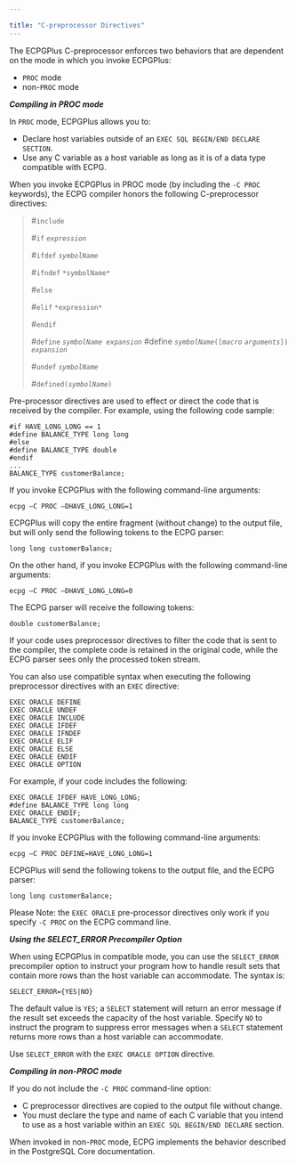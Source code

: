 ---

title: "C-preprocessor Directives"
---

<div id="c_preprocessor_directives" class="registered_link"></div>

The ECPGPlus C-preprocessor enforces two behaviors that are dependent on the mode in which you invoke ECPGPlus:

- `PROC` mode
- non-`PROC` mode

***Compiling in PROC mode***

In `PROC` mode, ECPGPlus allows you to:

- Declare host variables outside of an `EXEC SQL BEGIN/END DECLARE SECTION`.
- Use any C variable as a host variable as long as it is of a data type compatible with ECPG.

When you invoke ECPGPlus in PROC mode (by including the `-C PROC` keywords), the ECPG compiler honors the following C-preprocessor directives:

> \#`include`
>
> \#`if` *`expression`*
>
> \#`ifdef` *`symbolName`*
>
> \#`ifndef` `*symbolName*`
>
> \#`else`
>
> \#`elif` `*expression*`
>
> \#`endif`
>
> \#`define` *`symbolName expansion`*
> \#define *`symbolName`*`([`*`macro` `arguments`*`])` *`expansion`*
>
> \#`undef` *`symbolName`*
>
> \#`defined(`*`symbolName`*`)`

Pre-processor directives are used to effect or direct the code that is received by the compiler. For example, using the following code sample:

```
#if HAVE_LONG_LONG == 1
#define BALANCE_TYPE long long
#else
#define BALANCE_TYPE double
#endif
...
BALANCE_TYPE customerBalance;
```

If you invoke ECPGPlus with the following command-line arguments:

```
ecpg –C PROC –DHAVE_LONG_LONG=1
```

ECPGPlus will copy the entire fragment (without change) to the output file, but will only send the following tokens to the ECPG parser:

```
long long customerBalance;
```

On the other hand, if you invoke ECPGPlus with the following command-line arguments:

```
ecpg –C PROC –DHAVE_LONG_LONG=0
```

The ECPG parser will receive the following tokens:

```
double customerBalance;
```

If your code uses preprocessor directives to filter the code that is sent to the compiler, the complete code is retained in the original code, while the ECPG parser sees only the processed token stream.

You can also use compatible syntax when executing the following preprocessor directives with an `EXEC` directive:

```
EXEC ORACLE DEFINE
EXEC ORACLE UNDEF
EXEC ORACLE INCLUDE
EXEC ORACLE IFDEF
EXEC ORACLE IFNDEF
EXEC ORACLE ELIF
EXEC ORACLE ELSE
EXEC ORACLE ENDIF
EXEC ORACLE OPTION
```

For example, if your code includes the following:

```
EXEC ORACLE IFDEF HAVE_LONG_LONG;
#define BALANCE_TYPE long long
EXEC ORACLE ENDIF;
BALANCE_TYPE customerBalance;
```

If you invoke ECPGPlus with the following command-line arguments:

```
ecpg –C PROC DEFINE=HAVE_LONG_LONG=1
```

ECPGPlus will send the following tokens to the output file, and the ECPG parser:

```
long long customerBalance;
```

Please Note: the `EXEC ORACLE` pre-processor directives only work if you specify `-C PROC` on the ECPG command line.

***Using the SELECT_ERROR Precompiler Option***

When using ECPGPlus in compatible mode, you can use the `SELECT_ERROR` precompiler option to instruct your program how to handle result sets that contain more rows than the host variable can accommodate. The syntax is:

```
SELECT_ERROR={YES|NO}
```

The default value is `YES`; a `SELECT` statement will return an error message if the result set exceeds the capacity of the host variable. Specify `NO` to instruct the program to suppress error messages when a `SELECT` statement returns more rows than a host variable can accommodate.

Use `SELECT_ERROR` with the `EXEC ORACLE OPTION` directive.

***Compiling in non-PROC mode***

If you do not include the `-C PROC` command-line option:

- C preprocessor directives are copied to the output file without change.
- You must declare the type and name of each C variable that you intend to use as a host variable within an `EXEC SQL BEGIN/END DECLARE` section.

When invoked in non-`PROC` mode, ECPG implements the behavior described in the PostgreSQL Core documentation.